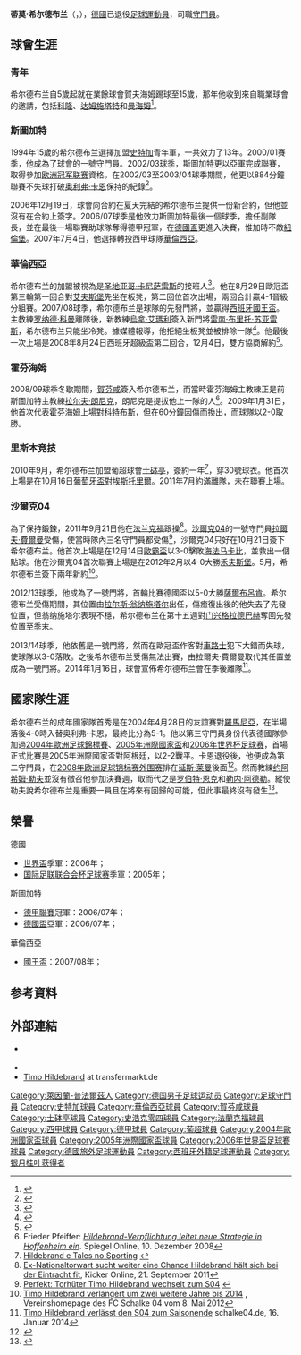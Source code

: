 {{noteTA
|G1=德甲
|G2=西甲
|G3=葡超
|T=zh-hans:蒂莫·希尔德布兰;zh-hk:蒂莫·希迪布蘭;zh-tw:蒂莫·希爾德布蘭;
|1=zh-hans:希尔德布兰;zh-hk:希迪布蘭;zh-tw:希爾德布蘭;
}}
{{Football player infobox 
| playername = 蒂莫·希尔德布兰<br>''Timo Hildebrand''
| fullname = Timo Hildebrand
| image = [[File:Timo_Hildebrand_28.jpg|220px]] 
| height = {{height|metres=1.86}}<ref>{{cite web | url = http://www.fussballdaten.de/spieler/hildebrandtimo/ | title = Timo Hildebrand | accessdate = 2007-10-26 }}</ref>
| dateofbirth = {{birth date and age|1979|4|5}}
| cityofbirth = [[沃尔姆斯|沃尔姆斯]]
| countryofbirth = [[西德|西德]]
| currentclub  = 
| position = [[守門員_(足球)|守門員]]
| clubnumber = 
| youthyears1 = 1984-1994
| youthclubs1 = 賀夫海姆
| youthyears2 = 1994-1999
| youthclubs2 = [[斯图加特足球俱乐部|斯图加特]]
| years = 1998-2000<br/>1999-2007<br />2007-2008<br />2009-2010<br />2010-2011<br />2011-2014 <br />2011<br/>2014-2015
| clubs = [[斯图加特足球俱乐部|斯图加特二隊]]<br/>[[斯图加特足球俱乐部|斯图加特]]<br />[[巴伦西亚足球俱乐部|華倫西亞]]<br />[[霍芬海姆足球俱乐部|賀芬咸]]<br />[[士砵亭|士砵亭]]<br />[[沙尔克04足球俱乐部|史浩克04]]<br />[[沙尔克04足球俱乐部|史浩克04二隊]]<br/>[[法兰克福足球俱乐部|法兰克福]]
| caps(goals) = {{0}}35 (0)<br />221 (0)<br />{{0}}26 (0) <br /> {{0}}38 (0)<br /> {{0|00}}0 (0)<br /> {{0|0}}39 (0)<br /> {{0|00}}6 (0)<br /> {{0|00}}3 (0)
| nationalyears = 1993-1994<br />1999-2000<br />2004-2007
| nationalteam = [[德國18歲以下國家足球隊|德國U18]]<br />[[德國21歲以下國家足球隊|德國U21]]<br /> [[德國國家足球隊|德國]]
| nationalcaps(goals) = {{0}}16 (0)<br />{{0}}18 (0)<br />{{0|00}}7 (0) 
| pcupdate = 2011年11月18日 (五) 10:00 (UTC)
| ntupdate = 2011年10月22日 (六) 10:02 (UTC)
}}

'''蒂莫·希尔德布兰'''（{{lang-de|'''Timo Hildebrand'''}}，{{bd|1979年|4月5日|catIdx=Hildebrand, Timo}}），[[德國|德國]]已退役[[足球|足球]][[運動員|運動員]]，司職[[守門員_(足球)|守門員]]。

==球會生涯==
===青年===
希尔德布兰自5歲起就在業餘球會賀夫海姆踢球至15歲，那年他收到來自職業球會的邀請，包括[[科隆足球俱乐部|科隆]]、[[达姆施塔特足球俱乐部|达姆施塔特]]和[[曼海姆足球俱樂部|曼海姆]]<ref>{{cite news|url=http://timo-hildebrand.de/#slide_26|title=Homepage Hildebrand|work=THSports|accessdate=2012-12-23|language=de|archive-url=https://web.archive.org/web/20170708235959/http://timo-hildebrand.de/#slide_26|archive-date=2017-07-08|dead-url=yes}}</ref>。

===斯圖加特===
1994年15歲的希尔德布兰選擇加盟[[斯圖加特足球俱樂部|史特加]]青年軍，一共效力了13年。2000/01賽季，他成為了球會的一號守門員。2002/03球季，斯圖加特更以亞軍完成聯賽，取得參加[[欧洲冠军联赛|欧洲冠军联赛]]資格。在2002/03至2003/04球季期間，他更以884分鐘聯賽不失球打破[[奥利弗·卡恩|奥利弗·卡恩]]保持的紀錄<ref>{{cite news|url=http://www.focus.de/sport/fussball/bundesliga1/bundesliga-torhueter-ohne-gegentor-neuer-noch-weit-hinter-hildebrand_aid_670488.html|title=Bundesliga-Torhüter ohne Gegentor Neuer noch weit hinter Hildebrand|work=FOCUS Online|accessdate=2014-02-15|language=de}}</ref>。

2006年12月19日，球會向合約在夏天完結的希尔德布兰提供一份新合約，但他並沒有在合約上簽字。2006/07球季是他效力斯圖加特最後一個球季，擔任副隊長，並在最後一場聯賽助球隊奪得德甲冠軍，在[[德國盃|德國盃]]更進入決賽，惟加時不敵[[紐倫堡足球俱樂部|紐倫堡]]。2007年7月4日，他選擇轉投西甲球隊[[巴伦西亚足球俱乐部|華倫西亞]]。

===華倫西亞===
希尔德布兰的加盟被視為是[[圣地亚哥·卡尼萨雷斯|圣地亚哥·卡尼萨雷斯]]的接班人<ref name="eurosport">{{cite web | url=http://uk.eurosport.yahoo.com/04072007/58/la-liga-hildebrand-lays-gauntlet-canizares.html | title=Hildebrand lays down gauntlet to Canizares | publisher=[[Eurosport|Eurosport]] | date=4 July 2007 | accessdate=4 July 2007 | archiveurl=https://web.archive.org/web/20070713183732/http://uk.eurosport.yahoo.com/04072007/58/la-liga-hildebrand-lays-gauntlet-canizares.html | archivedate=2007-07-13| deadurl=yes }}</ref>。他在8月29日歐冠盃第三輪第一回合對[[艾夫斯堡體育會|艾夫斯堡]]先坐在板凳，第二回位首次出場，兩回合計贏4-1晉級分組賽。2007/08球季，希尔德布兰是球隊的先發門將，並贏得[[西班牙國王盃|西班牙國王盃]]。主教練[[罗纳德·科曼|罗纳德·科曼]]離隊後，新教練[[烏拿·艾瑪利|烏拿·艾瑪利]]簽入新門將[[雷南·布里托·苏亚雷斯|雷南·布里托·苏亚雷斯]]，希尔德布兰只能坐冷凳。據媒體報導，他拒絕坐板凳並被排除一隊<ref>{{cite web |url=http://www.kicker.de/news/fussball/intligen/startseite/artikel/383139 |title=David Silva fällt lange aus |work=kicker.de |date= 22 September 2008 |accessdate= 10 December 2008}}</ref>。他最後一次上場是2008年8月24日西班牙超級盃第二回合，12月4日，雙方協商解約<ref>{{cite web |url=http://soccernet.espn.go.com/news/story?id=598973&sec=europe&cc=4716 |title=Valencia release keeper Hildebrand from contract |work=ESPNsoccernet |date= 4 December 2008 |accessdate=4 December 2008}}</ref>。

===霍芬海姆===
2008/09球季冬歇期間，[[霍芬海姆足球俱乐部|賀芬咸]]簽入希尔德布兰，而當時霍芬海姆主教練正是前斯圖加特主教練[[拉尔夫·朗尼克|拉尔夫·朗尼克]]，朗尼克是提拔他上一隊的人<ref>Frieder Pfeiffer: ''[http://www.spiegel.de/sport/fussball/0,1518,595607,00.html Hildebrand-Verpflichtung leitet neue Strategie in Hoffenheim ein]''. Spiegel Online, 10. Dezember 2008</ref>。2009年1月31日，他首次代表霍芬海姆上場對[[科特布斯足球俱樂部|科特布斯]]，但在60分鐘因傷而換出，而球隊以2-0取勝。

===里斯本竞技===
2010年9月，希尔德布兰加盟葡超球會[[里斯本竞技|士砵亭]]，簽約一年<ref>[http://www.sporting.pt/Noticias/Futebol/Fut_Prof/notfutprof_futnovosreforcos_010910_65154.asp Hildebrand e Tales no Sporting] {{webarchive|url=https://web.archive.org/web/20100904070941/http://www.sporting.pt/Noticias/Futebol/Fut_Prof/notfutprof_futnovosreforcos_010910_65154.asp |date=2010-09-04 }}</ref>，穿30號球衣。他首次上場是在10月16日[[葡萄牙盃|葡萄牙盃]]對[[埃斯托里爾足球俱樂部|埃斯托里爾]]。2011年7月約滿離隊，未在聯賽上場。

===沙爾克04===
為了保持鍛鍊，2011年9月21日他在[[法兰克福足球俱乐部|法兰克福]]跟操<ref>[http://www.kicker.de/news/fussball/2bundesliga/startseite/558177/artikel_hildebrand-haelt-sich-bei-der-eintracht-fit.html Ex-Nationaltorwart sucht weiter eine Chance Hildebrand hält sich bei der Eintracht fit], Kicker Online, 21. September 2011</ref>。[[沙爾克04|沙爾克04]]的一號守門員[[拉爾夫·費爾曼_(足球運動員)|拉爾夫·費爾曼]]受傷，使當時隊內三名守門員都受傷<ref>[http://www.schalke04.de/aktuell/news/einzelansicht/artikel/perfekt-torhueter-timo-hildebrand-wechselt-zum-s04.html Perfekt: Torhüter Timo Hildebrand wechselt zum S04] {{webarchive|url=https://web.archive.org/web/20111023170908/http://www.schalke04.de/aktuell/news/einzelansicht/artikel/perfekt-torhueter-timo-hildebrand-wechselt-zum-s04.html |date=2011-10-23 }}</ref>，沙爾克04只好在10月21日簽下希尔德布兰。他首次上場是在12月14日[[2011–12年歐霸盃|歐霸盃]]以3-0擊敗[[海法马卡比足球俱乐部|海法马卡比]]，並救出一個點球。他在沙爾克04首次聯賽上場是在2012年2月以4-0大勝[[禾夫斯堡|禾夫斯堡]]。5月，希尔德布兰簽下兩年新約<ref>[http://www.schalke04.de/aktuell/news/einzelansicht/artikel/timo-hildebrand-verlaengert-um-zwei-weitere-jahre-bis-2014.html Timo Hildebrand verlängert um zwei weitere Jahre bis 2014] {{webarchive|url=https://web.archive.org/web/20121214130645/http://www.schalke04.de/aktuell/news/einzelansicht/artikel/timo-hildebrand-verlaengert-um-zwei-weitere-jahre-bis-2014.html |date=2012-12-14 }}, Vereinshomepage des FC Schalke 04 vom 8. Mai 2012</ref>。

2012/13球季，他成為了一號門將，首輪比賽德國盃以5-0大勝[[薩爾布呂肯足球俱樂部|薩爾布呂肯]]。希尔德布兰受傷期間，其位置由[[拉尔斯·翁纳施塔尔|拉尔斯·翁纳施塔尔]]出任，傷癒復出後的他失去了先發位置，但翁纳施塔尔表現不穩，希尔德布兰在第十五週對[[门兴格拉德巴赫足球俱乐部|门兴格拉德巴赫]]奪回先發位置至季末。

2013/14球季，他依舊是一號門將，然而在歐冠盃作客對[[車路士|車路士]]犯下大錯而失球，使球隊以3-0落敗。之後希尔德布兰受傷無法出賽，由拉爾夫·費爾曼取代其任置並成為一號門將。2014年1月16日，球會宣佈希尔德布兰會在季後離隊<ref>[http://www.schalke04.de/de/aktuell/news/140116_hildebrand/page/3110--10-213-.html Timo Hildebrand verlässt den S04 zum Saisonende] schalke04.de, 16. Januar 2014</ref>。

==國家隊生涯==
希尔德布兰的成年國家隊首秀是在2004年4月28日的友誼賽對[[羅馬尼亞|羅馬尼亞]]，在半場落後4-0時入替奥利弗·卡恩，最終比分為5-1。他以第三守門員身份代表德國隊參加過[[2004年歐洲足球錦標賽|2004年歐洲足球錦標賽]]、[[2005年洲際國家盃|2005年洲際國家盃]]和[[2006年世界杯足球赛|2006年世界杯足球赛]]，首場正式比賽是2005年洲際國家盃對阿根廷，以2-2戰平。卡恩退役後，他便成為第二守門員，在[[2008年欧洲足球锦标赛外围赛|2008年欧洲足球锦标赛外围赛]]排在[[延斯·莱曼|延斯·莱曼]]後面<ref>{{cite web | url = http://www.stuttgarter-nachrichten.de/stn/page/2189791_0_4366_-ex-nationaltorwart-timo-hildebrand-ich-erwarte-nicht-dass-loew-anruft-.html | title = Ich erwarte nicht, dass Löw anruft | publisher = Stuttgarter Nachrichten | language = de | date = 8 September 2009 | accessdate = 6 November 2010 | deadurl = yes | archiveurl = https://web.archive.org/web/20100115071708/http://www.stuttgarter-nachrichten.de/stn/page/2189791_0_4366_-ex-nationaltorwart-timo-hildebrand-ich-erwarte-nicht-dass-loew-anruft-.html | archivedate =2010-01-15}}</ref>。然而教練[[约阿希姆·勒夫|约阿希姆·勒夫]]並沒有徵召他參加決賽週，取而代之是[[罗伯特·恩克|罗伯特·恩克]]和[[勒内·阿德勒|勒内·阿德勒]]。縱使勒夫說希尔德布兰是重要一員且在將來有回歸的可能，但此事最終沒有發生<ref>{{cite web |url=http://www.kicker.de/news/fussball/nationalelf/startseite/artikel/381709 |title=Hildebrand schöpft wieder Hoffnung |work=kicker.de |date= 9 August 2008 |accessdate=10 December 2008}}</ref>。

==榮譽==
;德國
*[[2006年世界盃足球賽|世界盃]]季軍：2006年；
*[[国际足联联合会杯足球赛|国际足联联合会杯足球赛]]季軍：2005年；

;斯圖加特
*[[德甲|德甲聯賽]]冠軍：2006/07年；
*[[德國盃|德國盃]]亞軍：2006/07年；

;華倫西亞
*[[西班牙國王盃|國王盃]]：2007/08年；

==参考資料==
{{reflist}}

== 外部連結 ==
* {{Official website|http://www.timo-hildebrand.de}} {{de icon}}
* {{Fussballdaten|hildebrandtimo|Timo Hildebrand}}
*[https://web.archive.org/web/20090204174316/http://www.transfermarkt.de/de/spieler/598/timohildebrand/profil.html Timo Hildebrand] at transfermarkt.de {{de icon}}

{{2004年欧洲足球锦标赛德国参赛名单}}
{{2006年世界杯足球赛德国参赛名单}}

{{Authority control}}
{{DEFAULTSORT:Hildebrand, Timo}}
[[Category:萊因蘭-普法爾茲人|Category:萊因蘭-普法爾茲人]]
[[Category:德国男子足球运动员|Category:德国男子足球运动员]]
[[Category:足球守門員|Category:足球守門員]]
[[Category:史特加球員|Category:史特加球員]]
[[Category:華倫西亞球員|Category:華倫西亞球員]]
[[Category:賀芬咸球員|Category:賀芬咸球員]]
[[Category:士砵亭球員|Category:士砵亭球員]]
[[Category:史浩克零四球員|Category:史浩克零四球員]]
[[Category:法蘭克福球員|Category:法蘭克福球員]]
[[Category:西甲球員|Category:西甲球員]]
[[Category:德甲球員|Category:德甲球員]]
[[Category:葡超球員|Category:葡超球員]]
[[Category:2004年歐洲國家盃球員|Category:2004年歐洲國家盃球員]]
[[Category:2005年洲際國家盃球員|Category:2005年洲際國家盃球員]]
[[Category:2006年世界盃足球賽球員|Category:2006年世界盃足球賽球員]]
[[Category:德國旅外足球運動員|Category:德國旅外足球運動員]]
[[Category:西班牙外籍足球運動員|Category:西班牙外籍足球運動員]]
[[Category:银月桂叶获得者|Category:银月桂叶获得者]]